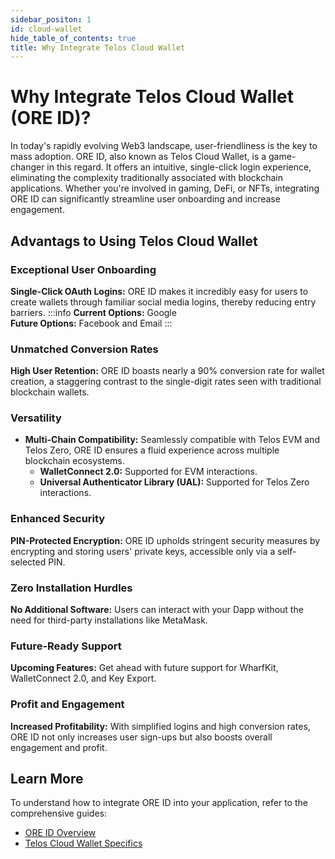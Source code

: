 ---
sidebar_positon: 1
id: cloud-wallet
hide_table_of_contents: true
title: Why Integrate Telos Cloud Wallet
---

# Why Integrate Telos Cloud Wallet (ORE ID)?

In today's rapidly evolving Web3 landscape, user-friendliness is the key to mass adoption. ORE ID, also known as Telos Cloud Wallet, is a game-changer in this regard. It offers an intuitive, single-click login experience, eliminating the complexity traditionally associated with blockchain applications. Whether you're involved in gaming, DeFi, or NFTs, integrating ORE ID can significantly streamline user onboarding and increase engagement.

## Advantags to Using Telos Cloud Wallet

### Exceptional User Onboarding

**Single-Click OAuth Logins:** ORE ID makes it incredibly easy for users to create wallets through familiar social media logins, thereby reducing entry barriers.
:::info
**Current Options:** Google  
**Future Options:** Facebook and Email
:::

### Unmatched Conversion Rates

**High User Retention:** ORE ID boasts nearly a 90% conversion rate for wallet creation, a staggering contrast to the single-digit rates seen with traditional blockchain wallets.

### Versatility

- **Multi-Chain Compatibility:** Seamlessly compatible with Telos EVM and Telos Zero, ORE ID ensures a fluid experience across multiple blockchain ecosystems.  
    - **WalletConnect 2.0:** Supported for EVM interactions.  
    - **Universal Authenticator Library (UAL):** Supported for Telos Zero interactions.  

### Enhanced Security

**PIN-Protected Encryption:** ORE ID upholds stringent security measures by encrypting and storing users' private keys, accessible only via a self-selected PIN.

### Zero Installation Hurdles

**No Additional Software:** Users can interact with your Dapp without the need for third-party installations like MetaMask.

### Future-Ready Support

**Upcoming Features:** Get ahead with future support for WharfKit, WalletConnect 2.0, and Key Export.

### Profit and Engagement

**Increased Profitability:** With simplified logins and high conversion rates, ORE ID not only increases user sign-ups but also boosts overall engagement and profit.

## Learn More

To understand how to integrate ORE ID into your application, refer to the comprehensive guides:  

- [ORE ID Overview](https://docs.oreid.io/ore-id/overview/readme)
- [Telos Cloud Wallet Specifics](https://docs.oreid.io/ore-id/blockchains/telos-cloud-wallet)